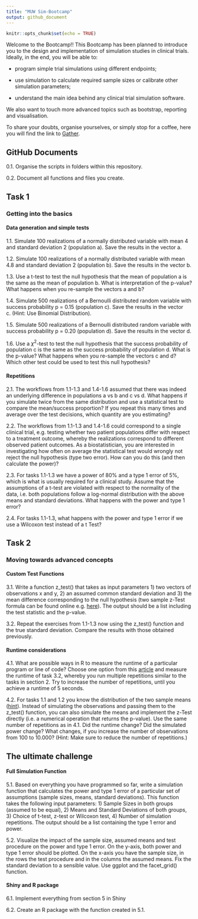 ---
title: "MUW Sim-Bootcamp"
output: github_document
---

```{r setup, include=FALSE}
knitr::opts_chunk$set(echo = TRUE)
```

Welcome to the Bootcamp!! 
This Bootcamp has been planned to introduce you to the design and implementation of simulation studies in clinical trials. 
Ideally, in the end, you will be able to:

  - program simple trial simulations using different endpoints;
  
  - use simulation to calculate required sample sizes or calibrate other simulation parameters;
  
  - understand the main idea behind any clinical trial simulation software.

We also want to touch more advanced topics such as bootstrap, reporting and visualisation.


To share your doubts, organise yourselves, or simply stop for a coffee, here you will find the link to [Gather](https://gather.town/i/BptBj3h4).


## GitHub Documents

  0.1. Organise the scripts in folders within this repository. 
  
  0.2. Document all functions and files you create.

## Task 1

### Getting into the basics

####		Data generation and simple tests


  1.1.	Simulate 100 realizations of a normally distributed variable with mean 4 and standard deviation 2 (population a). Save the results in the vector a.
  
  1.2.	Simulate 100 realizations of a normally distributed variable with mean 4.8 and standard deviation 2 (population b). Save the results in the vector b.
  
  1.3.	Use a t-test to test the null hypothesis that the mean of population a is the same as the mean of population b. What is interpretation of the p-value? What happens when you re-sample the vectors a and b?
  
  1.4.	Simulate 500 realizations of a Bernoulli distributed random variable with success probability p = 0.15 (population c). Save the results in the vector c. (Hint: Use Binomial Distribution).
  
  1.5.	Simulate 500 realizations of a Bernoulli distributed random variable with success probability p = 0.20 (population d). Save the results in the vector d.
  
  1.6.	Use a $\chi^2$-test to test the null hypothesis that the success probability of population c is the same as the success probability of population d. What is the p-value? What happens when you re-sample the vectors c and d? Which other test could be used to test this null hypothesis?



####		Repetitions

  2.1.	The workflows from 1.1-1.3 and 1.4-1.6 assumed that there was indeed an underlying difference in populations a vs b and c vs d. What happens if you simulate twice from the same distribution and use a statistical test to compare the mean/success proportion? If you repeat this many times and average over the test decisions, which quantity are you estimating?
  
  2.2.	The workflows from 1.1-1.3 and 1.4-1.6 could correspond to a single clinical trial, e.g. testing whether two patient populations differ with respect to a treatment outcome, whereby the realizations correspond to different observed patient outcomes. As a biostatistician, you are interested in investigating how often on average the statistical test would wrongly not reject the null hypothesis (type two error). How can you do this (and then calculate the power)?
  
  2.3.	For tasks 1.1-1.3 we have a power of 80% and a type 1 error of 5%, which is what is usually required for a clinical study. Assume that the assumptions of a t-test are violated with respect to the normality of the data, i.e. both populations follow a log-normal distribution with the above means and standard deviations. What happens with the power and type 1 error?
  
  2.4.	For tasks 1.1-1.3, what happens with the power and type 1 error if we use a Wilcoxon test instead of a t Test?

## Task 2

### Moving towards advanced concepts

####		Custom Test Functions

  3.1.	Write a function z_test() that takes as input parameters 1) two vectors of observations x and y, 2) an assumed common standard deviation and 3) the mean difference corresponding to the null hypothesis (two sample z-Test formula can be found online e.g. [here](https://www.cliffsnotes.com/study-guides/statistics/univariate-inferential-tests/two-sample-z-test-for-comparing-two-means)). The output should be a list including the test statistic and the p-value. 
  
  3.2.	Repeat the exercises from 1.1-1.3 now using the z_test() function and the true standard deviation. Compare the results with those obtained previously.

####		Runtime considerations

  4.1.	What are possible ways in R to measure the runtime of a particular program or line of code? Choose one option from this [article](https://www.r-bloggers.com/2017/05/5-ways-to-measure-running-time-of-r-code/) and measure the runtime of task 3.2, whereby you run multiple repetitions similar to the tasks in section 2. Try to increase the number of repetitions, until you achieve a runtime of 5 seconds.
  
  4.2.	For tasks 1.1 and 1.2 you know the distribution of the two sample means ([hint](https://en.wikipedia.org/wiki/Sampling_distribution)). Instead of simulating the observations and passing them to the z_test() function, you can also simulate the means and implement the z-Test directly (i.e. a numerical operation that returns the p-value). Use the same number of repetitions as in 4.1. Did the runtime change? Did the simulated power change? What changes, if you increase the number of observations from 100 to 10.000? (Hint: Make sure to reduce the number of repetitions.)

## The ultimate challenge

#### Full Simulation Function

  5.1.	Based on everything you have programmed so far, write a simulation function that calculates the power and type 1 error of a particular set of assumptions (sample sizes, means, standard deviations). This function takes the following input parameters: 1) Sample Sizes in both groups (assumed to be equal), 2) Means and Standard Deviations of both groups, 3) Choice of t-test, z-test or Wilcoxon test, 4) Number of simulation repetitions. The output should be a list containing the type 1 error and power.
  
  5.2.	 Visualize the impact of the sample size, assumed means and test procedure on the power and type 1 error. On the y-axis, both power and type 1 error should be plotted. On the x-axis you have the sample size, in the rows the test procedure and in the columns the assumed means. Fix the standard deviation to a sensible value. Use ggplot and the facet_grid() function.

#### Shiny and R package

  6.1.	Implement everything from section 5 in Shiny
  
  6.2.	Create an R package with the function created in 5.1.

